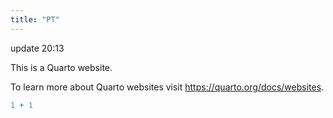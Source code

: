 ```yaml
---
title: "PT"
---
```


update 20:13

This is a Quarto website.

To learn more about Quarto websites visit <https://quarto.org/docs/websites>.

```r
1 + 1
```
